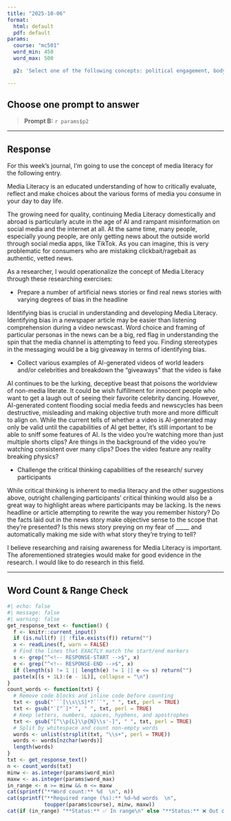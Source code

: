 ```yaml
---
title: "2025-10-06"
format:
  html: default
  pdf: default
params:
  course: "mc501"
  word_min: 450
  word_max: 500

  p2: 'Select one of the following concepts: political engagement, body image, media literacy, or interpersonal trust. First, write a short conceptual definition for the term in your own words. Then, brainstorm 2–3 specific ways a researcher might operationalize that concept. What kinds of survey questions, observational criteria, or behavioral measures might capture it? How do your choices shape what “counts” as evidence?'

---
```


## Choose **one** prompt to answer

> **Prompt B:** `r params$p2`

---

## Response

<!-- RESPONSE-START -->
For this week’s journal, I’m going to use the concept of media literacy for the following entry.

Media Literacy is an educated understanding of how to critically evaluate, reflect and make choices about the various forms of media you consume in your day to day life. 

The growing need for quality, continuing Media Literacy domestically and abroad is particularly acute in the age of AI and rampant misinformation on social media and the internet at all. At the same time, many people, especially young people, are only getting news about the outside world through social media apps, like TikTok. As you can imagine, this is very problematic for consumers who are mistaking clickbait/ragebait as authentic, vetted news. 

As a researcher, I would operationalize the concept of Media Literacy through these researching exercises:

- Prepare a number of artificial news stories or find real news stories with varying degrees of bias in the headline

Identifying bias is crucial in understanding and developing Media Literacy. Identifying bias in a newspaper article may be easier than listening comprehension during a video newscast. Word choice and framing of particular personas in the news can be a big, red flag in understanding the spin that the media channel is attempting to feed you. Finding stereotypes in the messaging would be a big giveaway in terms of identifying bias.

- Collect various examples of AI-generated videos of world leaders and/or celebrities and breakdown the “giveaways” that the video is fake

AI continues to be the lurking, deceptive beast that poisons the worldview of non-media literate. It could be wish fulfillment for innocent people who want to get a laugh out of seeing their favorite celebrity dancing. However, AI-generated content flooding social media feeds and newscycles has been destructive, misleading and making objective truth more and more difficult to align on. While the current tells of whether a video is AI-generated may only be valid until the capabilities of AI get better, it’s still important to be able to sniff some features of AI. Is the video you’re watching more than just multiple shorts clips? Are things in the background of the video you’re watching consistent over many clips? Does the video feature any reality breaking physics?

- Challenge the critical thinking capabilities of the research/ survey participants

While critical thinking is inherent to media literacy and the other suggestions above, outright challenging participants’ critical thinking would also be a great way to highlight areas where participants may be lacking. Is the news headline or article attempting to rewrite the way you remember history? Do the facts laid out in the news story make objective sense to the scope that they’re presented? Is this news story preying on my fear of _____ and automatically making me side with what story they’re trying to tell?

I believe researching and raising awareness for Media Literacy is important. The aforementioned strategies would make for good evidence in the research. I would like to do research in this field.
<!-- RESPONSE-END -->

---

## Word Count & Range Check

```r
#| echo: false
#| message: false
#| warning: false
get_response_text <- function() {
  f <- knitr::current_input()
  if (is.null(f) || !file.exists(f)) return("")
  x <- readLines(f, warn = FALSE)
  # Find the lines that EXACTLY match the start/end markers
  s <- grep("^<!-- RESPONSE-START -->$", x)
  e <- grep("^<!-- RESPONSE-END -->$", x)
  if (length(s) != 1 || length(e) != 1 || e <= s) return("")
  paste(x[(s + 1L):(e - 1L)], collapse = "\n")
}
count_words <- function(txt) {
  # Remove code blocks and inline code before counting
  txt <- gsub("```[\\s\\S]*?```", " ", txt, perl = TRUE)
  txt <- gsub("`[^`]*`", " ", txt, perl = TRUE)
  # Keep letters, numbers, spaces, hyphens, and apostrophes
  txt <- gsub("[^\\p{L}\\p{N}\\s'-]", " ", txt, perl = TRUE)
  # Split by whitespace and count non-empty words
  words <- unlist(strsplit(txt, "\\s+", perl = TRUE))
  words <- words[nzchar(words)]
  length(words)
}
txt <- get_response_text()
n <- count_words(txt)
minw <- as.integer(params$word_min)
maxw <- as.integer(params$word_max)
in_range <- n >= minw && n <= maxw
cat(sprintf("**Word count:** %d  \n", n))
cat(sprintf("**Required range (%s):** %d–%d words  \n",
            toupper(params$course), minw, maxw))
cat(if (in_range) "**Status:** ✅ In range\n" else "**Status:** ❌ Out of range\n")
```
